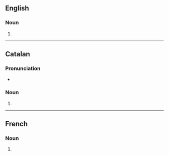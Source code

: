 ==English==

===Noun===
{{head|en|noun form}}

# {{plural of|en|perversion}}

----

==Catalan==

===Pronunciation===
* {{ca-IPA|ó}}

===Noun===
{{head|ca|noun form}}

# {{plural of|ca|perversió}}

----

==French==

===Noun===
{{head|fr|noun form}}

# {{plural of|fr|perversion}}